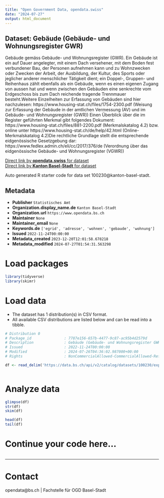 ```yaml
---
title: "Open Government Data, opendata.swiss"
date: "2024-07-27"
output: html_document
---
```


## Dataset: Gebäude (Gebäude- und Wohnungsregister GWR)

Gebäude gemäss Gebäude- und Wohnungsregister (GWR). Ein Gebäude ist ein auf Dauer angelegter, mit einem Dach versehener, mit dem Boden fest verbundener Bau, der Personen aufnehmen kann und zu Wohnzwecken oder Zwecken der Arbeit, der Ausbildung, der Kultur, des Sports oder jeglicher anderer menschlicher Tätigkeit dient; ein Doppel-, Gruppen- und Reihenhaus zählt ebenfalls als ein Gebäude, wenn es einen eigenen Zugang von aussen hat und wenn zwischen den Gebäuden eine senkrechte vom Erdgeschoss bis zum Dach reichende tragende Trennmauer besteht.Weitere Einzelheiten zur Erfassung von Gebäuden sind hier nachzulesen: https://www.housing-stat.ch/files/1754-2300.pdf (Weisung zur Erfassung der Gebäude in der amtlichen Vermessung (AV) und im Gebäude- und Wohnungsregister (GWR)) Einen Überblick über die im Register geführten Merkmal gibt folgendes Dokument: https://www.housing-stat.ch/files/881-2200.pdf (Merkmalskatalog 4.2) bzw. online unter https://www.housing-stat.ch/de/help/42.html (Online-Merkmalskatalog 4.2)Die rechtliche Grundlage stellt die entsprechende eidgenössische Gesetzgebung dar: https://www.fedlex.admin.ch/eli/cc/2017/376/de (Verordnung über das eidgenössische Gebäude- und Wohnungsregister (VGWR))

[Direct link by **opendata.swiss** for dataset](https://opendata.swiss/de/dataset/gebaude-gebaude-und-wohnungsregister-gwr)<br>
[Direct link by **Kanton Basel-Stadt** for dataset](https://data.bs.ch/explore/dataset/100230/)

Auto generated R starter code for data set 100230@kanton-basel-stadt.

## Metadata

- **Publisher** `Statistisches Amt`
- **Organization.display_name.de** `Kanton Basel-Stadt`
- **Organization.url** `https://www.opendata.bs.ch`
- **Maintainer** `None`
- **Maintainer_email** `None`
- **Keywords.de** `['egrid', 'adresse', 'wohnen', 'gebaude', 'wohnung']`
- **Issued** `2022-11-24T00:00:00`
- **Metadata_created** `2023-12-20T12:01:58.678218`
- **Metadata_modified** `2024-07-27T01:54:31.563298`


# Load packages

```r

library(tidyverse)
library(skimr)

```

# Load data

-   The dataset has 1 distribution(s) in CSV format.
-   All available CSV distributions are listed below and can be read into a tibble.

```r

# Distribution 0
# Package_id               : 7787e156-657b-4477-9c87-ac95b4d2579d
# Description              : Gebäude (Gebäude- und Wohnungsregister GWR) (csv)
# Issued                   : 2022-11-24T00:00:00
# Modified                 : 2024-07-26T04:36:02.987000+00:00
# Rights                   : NonCommercialAllowed-CommercialAllowed-ReferenceRequired

df <- read_delim('https://data.bs.ch/api/v2/catalog/datasets/100230/exports/csv')



```

# Analyze data

```r

glimpse(df)
str(df)
skim(df)

head(df)
tail(df)

```

# Continue your code here...

```r

```

------------------------------------------------------------------------

# Contact

opendata@bs.ch | Fachstelle für OGD Basel-Stadt
